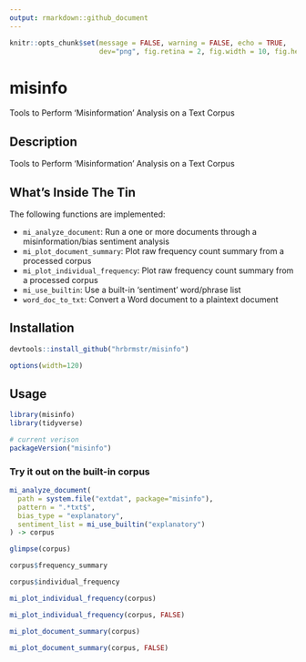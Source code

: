 ```yaml
---
output: rmarkdown::github_document
---
```

```r
knitr::opts_chunk$set(message = FALSE, warning = FALSE, echo = TRUE,
                      dev="png", fig.retina = 2, fig.width = 10, fig.height = 6)
```
# misinfo

Tools to Perform 'Misinformation' Analysis on a Text Corpus

## Description

Tools to Perform 'Misinformation' Analysis on a Text Corpus

## What's Inside The Tin

The following functions are implemented:

- `mi_analyze_document`:	Run a one or more documents through a misinformation/bias sentiment analysis
- `mi_plot_document_summary`:	Plot raw frequency count summary from a processed corpus
- `mi_plot_individual_frequency`:	Plot raw frequency count summary from a processed corpus
- `mi_use_builtin`:	Use a built-in 'sentiment' word/phrase list
- `word_doc_to_txt`:	Convert a Word document to a plaintext document

## Installation

```r
devtools::install_github("hrbrmstr/misinfo")
```

```r
options(width=120)
```

## Usage

```r
library(misinfo)
library(tidyverse)

# current verison
packageVersion("misinfo")

```

### Try it out on the built-in corpus

```r
mi_analyze_document(
  path = system.file("extdat", package="misinfo"),
  pattern = ".*txt$",
  bias_type = "explanatory",
  sentiment_list = mi_use_builtin("explanatory")
) -> corpus
```

```r
glimpse(corpus)
```

```r
corpus$frequency_summary
```

```r
corpus$individual_frequency
```

```r
mi_plot_individual_frequency(corpus)
```

```r
mi_plot_individual_frequency(corpus, FALSE)
```

```r
mi_plot_document_summary(corpus)
```

```r
mi_plot_document_summary(corpus, FALSE)
```



